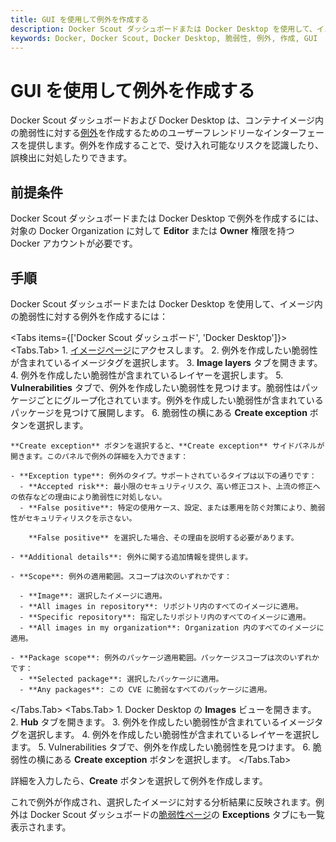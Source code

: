 ```yaml
---
title: GUI を使用して例外を作成する
description: Docker Scout ダッシュボードまたは Docker Desktop を使用して、イメージ内の脆弱性に対する例外を作成します。
keywords: Docker, Docker Scout, Docker Desktop, 脆弱性, 例外, 作成, GUI
---
```



# GUI を使用して例外を作成する

Docker Scout ダッシュボードおよび Docker Desktop は、コンテナイメージ内の脆弱性に対する[例外](/scout-ja/explore/exceptions)を作成するためのユーザーフレンドリーなインターフェースを提供します。例外を作成することで、受け入れ可能なリスクを認識したり、誤検出に対処したりできます。

## 前提条件

Docker Scout ダッシュボードまたは Docker Desktop で例外を作成するには、対象の Docker Organization に対して **Editor** または **Owner** 権限を持つ Docker アカウントが必要です。

## 手順

Docker Scout ダッシュボードまたは Docker Desktop を使用して、イメージ内の脆弱性に対する例外を作成するには：

<Tabs items={['Docker Scout ダッシュボード', 'Docker Desktop']}>
  <Tabs.Tab>
    1. [イメージページ](https://scout.docker.com/reports/images)にアクセスします。
    2. 例外を作成したい脆弱性が含まれているイメージタグを選択します。
    3. **Image layers** タブを開きます。
    4. 例外を作成したい脆弱性が含まれているレイヤーを選択します。
    5. **Vulnerabilities** タブで、例外を作成したい脆弱性を見つけます。脆弱性はパッケージごとにグループ化されています。例外を作成したい脆弱性が含まれているパッケージを見つけて展開します。
    6. 脆弱性の横にある **Create exception** ボタンを選択します。

    **Create exception** ボタンを選択すると、**Create exception** サイドパネルが開きます。このパネルで例外の詳細を入力できます：

    - **Exception type**: 例外のタイプ。サポートされているタイプは以下の通りです：
      - **Accepted risk**: 最小限のセキュリティリスク、高い修正コスト、上流の修正への依存などの理由により脆弱性に対処しない。
      - **False positive**: 特定の使用ケース、設定、または悪用を防ぐ対策により、脆弱性がセキュリティリスクを示さない。

        **False positive** を選択した場合、その理由を説明する必要があります。

    - **Additional details**: 例外に関する追加情報を提供します。

    - **Scope**: 例外の適用範囲。スコープは次のいずれかです：

      - **Image**: 選択したイメージに適用。
      - **All images in repository**: リポジトリ内のすべてのイメージに適用。
      - **Specific repository**: 指定したリポジトリ内のすべてのイメージに適用。
      - **All images in my organization**: Organization 内のすべてのイメージに適用。
    
    - **Package scope**: 例外のパッケージ適用範囲。パッケージスコープは次のいずれかです：
      - **Selected package**: 選択したパッケージに適用。
      - **Any packages**: この CVE に脆弱なすべてのパッケージに適用。
  </Tabs.Tab>
  <Tabs.Tab>
    1. Docker Desktop の **Images** ビューを開きます。
    2. **Hub** タブを開きます。
    3. 例外を作成したい脆弱性が含まれているイメージタグを選択します。
    4. 例外を作成したい脆弱性が含まれているレイヤーを選択します。
    5. Vulnerabilities タブで、例外を作成したい脆弱性を見つけます。
    6. 脆弱性の横にある **Create exception** ボタンを選択します。
  </Tabs.Tab>
</Tabs>

詳細を入力したら、**Create** ボタンを選択して例外を作成します。

これで例外が作成され、選択したイメージに対する分析結果に反映されます。例外は Docker Scout ダッシュボードの[脆弱性ページ](https://scout.docker.com/reports/vulnerabilities/exceptions)の **Exceptions** タブにも一覧表示されます。
